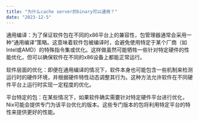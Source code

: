 ```yaml
---
title: "为什么cache server的binary可以通用？"
date: "2023-12-5"
---
```


通用编译：为了保证软件包在不同的x86平台上的兼容性，包管理器通常会采用一种“通用编译”策略。这意味着软件包被编译时，会避免使用特定于某个厂商（如Intel或AMD）的特殊指令集或优化。这样做虽然可能牺牲一些针对特定硬件的性能优化，但可以确保软件在不同的x86设备上都能正常运行。

软件层面的优化：即便在通用编译的情况下，软件本身也可能包含一些机制来检测运行时的硬件环境，并根据硬件特性动态调整其行为。这种方法允许软件在不同硬件平台上运行时实现一定程度的优化。

平台特定的包：在某些情况下，如果软件确实需要针对特定硬件平台进行优化，Nix可能会提供专门为该平台优化的版本。这些专门版本的包将利用特定平台的特性来提供更好的性能。
